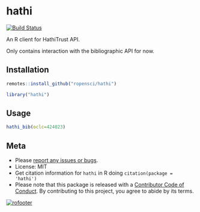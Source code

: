 hathi
=======

[![Build Status](https://api.travis-ci.org/ropensci/hathi.png)](https://travis-ci.org/ropensci/hathi)

An R client for HathiTrust API.

Only contains interaction with the bibliographic API for now.

## Installation

```r
remotes::install_github("ropensci/hathi")
```

```r
library("hathi")
```

## Usage

```r
hathi_bib(oclc=424023)
```

## Meta

* Please [report any issues or bugs](https://github.com/ropensci/hathi/issues).
* License: MIT
* Get citation information for `hathi` in R doing `citation(package = 'hathi')`
* Please note that this package is released with a [Contributor Code of Conduct](https://ropensci.org/code-of-conduct/). By contributing to this project, you agree to abide by its terms.


[![rofooter](https://ropensci.org/public_images/github_footer.png)](https://ropensci.org)

[tut]: http://ropensci.org/tutorials/hathi.html
